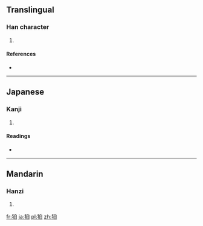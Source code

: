 ==Translingual==

===Han character===
{{Han char|rn=94|rad=犬|as=05|sn=8|four=|canj=大竹竹日 (KHHA)}}

# {{defn|Han|sort=犬05}}

====References====
* {{Han ref|kx=0709.160|dkj=20349|dj=1122.040|hdz=21340.130|uh=72DB|ud=29403}}

----

==Japanese==

===Kanji===
{{ja-kanji|grade=|rs=犬05}}

# {{defn|lang=ja|sort=犬05}}

====Readings====
* {{ja-readings|on=[[はく]] (haku)|kun=[[こま]] (koma)}}

----

==Mandarin==

===Hanzi===
{{cmn-hanzi|pin=[[pò]] ([[po4]])|wg=p'o<sup>4</sup>}}

# {{defn|lang=cmn|sort=犬05}}

[[fr:狛]]
[[ja:狛]]
[[pl:狛]]
[[zh:狛]]